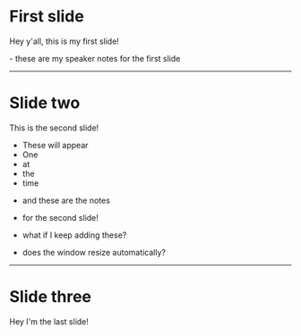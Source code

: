 

<Head>
  <title>React Native for Android Developers</title>
</Head>

# First slide

Hey y'all, this is my first slide!

<Notes>- these are my speaker notes for the first slide</Notes>

---

# Slide two

This is the second slide!

<Steps>

- These will appear
- One
- at
- the
- time

</Steps>

<Notes>

- and these are the notes

- for the second slide!

- what if I keep adding these?

- does the window resize automatically?

</Notes>

---

# Slide three

Hey I'm the last slide!
